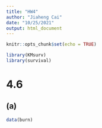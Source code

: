 ```yaml
---
title: "HW4"
author: "Jiaheng Cai"
date: "10/25/2021"
output: html_document
---
```


```r
knitr::opts_chunk$set(echo = TRUE)
```

```r
library(KMsurv)
library(survival)
```

# 4.6

## (a)
```r
data(burn)
```